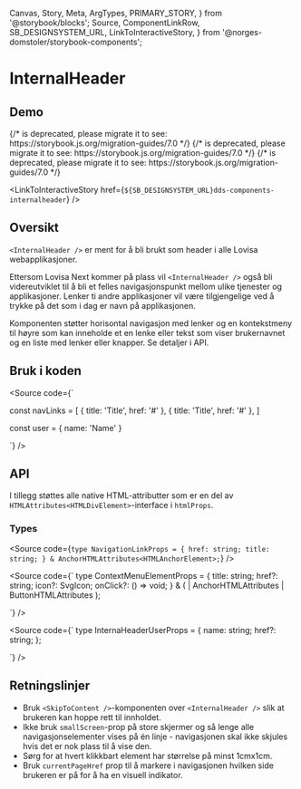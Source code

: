   Canvas,
  Story,
  Meta,
  ArgTypes,
  PRIMARY_STORY,
} from '@storybook/blocks';
  Source,
  ComponentLinkRow,
  SB_DESIGNSYSTEM_URL,
  LinkToInteractiveStory,
} from '@norges-domstoler/storybook-components';

<Meta of={InternalHeaderStories} />

# InternalHeader

<ComponentLinkRow
  docsHref="https://design.domstol.no/987b33f71/p/65cb45-internalheader/b/298c47"
  figmaHref="https://www.figma.com/file/ewqSDmkgqDQ5PyOsRp4V5b/?node-id=3431%3A94756"
  githubHref="https://github.com/domstolene/designsystem/tree/main/packages/components/src/components/InternalHeader"
/>

## Demo

<Canvas>
  {/* <Story id="dds-components-internalheader--default" /> is deprecated, please migrate it to <Story of={referenceToStory} /> see: https://storybook.js.org/migration-guides/7.0 */}

  <Story id="dds-components-internalheader--default" />
</Canvas>

<Canvas>
  {/* <Story id="dds-components-internalheader--with-navigation-and-context-menu" height="350px" /> is deprecated, please migrate it to <Story of={referenceToStory} /> see: https://storybook.js.org/migration-guides/7.0 */}

  <Story id="dds-components-internalheader--with-navigation-and-context-menu" height="350px" />
</Canvas>

<Canvas>
  {/* <Story id="dds-components-internalheader--small-screen-with-navigation-and-context-menu" height="650px" /> is deprecated, please migrate it to <Story of={referenceToStory} /> see: https://storybook.js.org/migration-guides/7.0 */}

  <Story id="dds-components-internalheader--small-screen-with-navigation-and-context-menu" height="650px" />
</Canvas>

<LinkToInteractiveStory
  href={`${SB_DESIGNSYSTEM_URL}dds-components-internalheader`}
/>

## Oversikt

`<InternalHeader />` er ment for å bli brukt som header i alle Lovisa
webapplikasjoner.

Ettersom Lovisa Next kommer på plass
vil `<InternalHeader />` også bli videreutviklet til å bli et felles
navigasjonspunkt mellom ulike tjenester og applikasjoner. Lenker ti andre
applikasjoner vil være tilgjengelige ved å trykke på det som i dag er navn på applikasjonen.

Komponenten støtter horisontal navigasjon med lenker og en kontekstmeny til høyre som kan inneholde et en lenke eller tekst som viser brukernavnet og en liste med lenker eller knapper. Se detaljer i API.

## Bruk i koden

<Source
  code={`

const navLinks = [
{ title: 'Title', href: '#' },
{ title: 'Title', href: '#' },
]

const user = {
name: 'Name'
}

<InternalHeader
  applicationName="App"
  navigationElements={navLinks}
  userProps={user}
/>
`} />

## API

<ArgTypes story={PRIMARY_STORY} />

I tillegg støttes alle native HTML-attributter som er en del av `HTMLAttributes<HTMLDivElement>`-interface i `htmlProps`.

### Types

<Source
  code={`
  type NavigationLinkProps = {
  href: string;
  title: string;
  } & AnchorHTMLAttributes<HTMLAnchorElement>;
  `}
/>

<Source
  code={`
  type ContextMenuElementProps = {
  title: string;
  href?: string;
  icon?: SvgIcon;
  onClick?: () => void;
  } & (
  | AnchorHTMLAttributes<HTMLAnchorElement>
  | ButtonHTMLAttributes<HTMLButtonElement>
  );

`}
/>

<Source
  code={`
  type InternaHeaderUserProps = {
  name: string;
  href?: string;
  };

`}
/>

## Retningslinjer

- Bruk `<SkipToContent />`-komponenten over `<InternalHeader />` slik at brukeren kan hoppe rett til innholdet.
- Ikke bruk `smallScreen`-prop på store skjermer og så lenge alle navigasjonselementer vises på én linje - navigasjonen skal ikke skjules hvis det er nok plass til å vise den.
- Sørg for at hvert klikkbart element har størrelse på minst 1cmx1cm.
- Bruk `currentPageHref` prop til å markere i navigasjonen hvilken side brukeren er på for å ha en visuell indikator.
